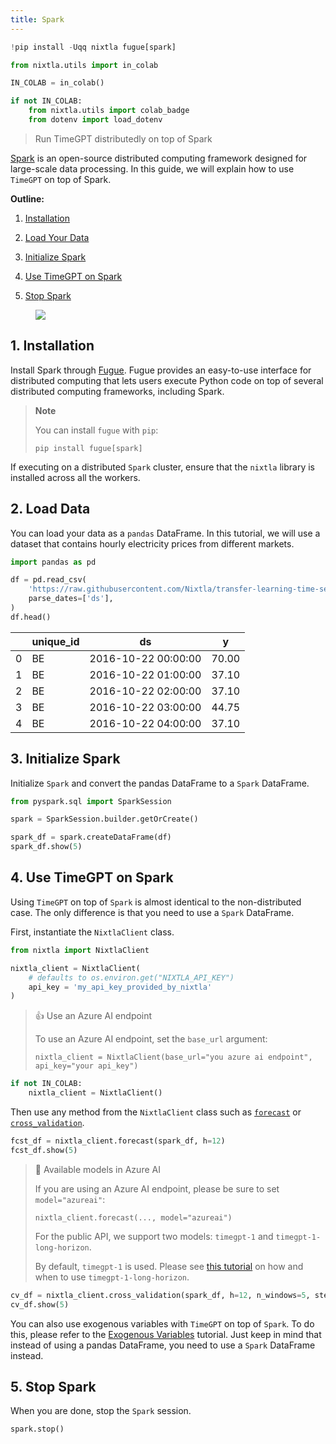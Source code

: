 ```yaml
---
title: Spark
---
```



```python
!pip install -Uqq nixtla fugue[spark]
```



```python
from nixtla.utils import in_colab
```



```python
IN_COLAB = in_colab()
```



```python
if not IN_COLAB:
    from nixtla.utils import colab_badge
    from dotenv import load_dotenv
```


> Run TimeGPT distributedly on top of Spark

[Spark](https://spark.apache.org/) is an open-source distributed
computing framework designed for large-scale data processing. In this
guide, we will explain how to use `TimeGPT` on top of Spark.

**Outline:**

1.  [Installation](#installation)

2.  [Load Your Data](#load-your-data)

3.  [Initialize Spark](#initialize-spark)

4.  [Use TimeGPT on Spark](#use-timegpt-on-spark)

5.  [Stop Spark](#stop-spark)

<figure>
<a
href="https://colab.research.google.com/github/Nixtla/nixtla/blob/main/nbs/docs/tutorials/16_computing_at_scale_spark_distributed.ipynb"><img
src="https://colab.research.google.com/assets/colab-badge.svg" /></a>
</figure>

## 1. Installation

Install Spark through [Fugue](https://fugue-tutorials.readthedocs.io/).
Fugue provides an easy-to-use interface for distributed computing that
lets users execute Python code on top of several distributed computing
frameworks, including Spark.

> **Note**
>
> You can install `fugue` with `pip`:
>
> ```shell
> pip install fugue[spark]
> ```

If executing on a distributed `Spark` cluster, ensure that the `nixtla`
library is installed across all the workers.

## 2. Load Data

You can load your data as a `pandas` DataFrame. In this tutorial, we
will use a dataset that contains hourly electricity prices from
different markets.

```python
import pandas as pd 
```


```python
df = pd.read_csv(
    'https://raw.githubusercontent.com/Nixtla/transfer-learning-time-series/main/datasets/electricity-short.csv',
    parse_dates=['ds'],
) 
df.head()
```

|     | unique_id | ds                  | y     |
|-----|-----------|---------------------|-------|
| 0   | BE        | 2016-10-22 00:00:00 | 70.00 |
| 1   | BE        | 2016-10-22 01:00:00 | 37.10 |
| 2   | BE        | 2016-10-22 02:00:00 | 37.10 |
| 3   | BE        | 2016-10-22 03:00:00 | 44.75 |
| 4   | BE        | 2016-10-22 04:00:00 | 37.10 |

## 3. Initialize Spark

Initialize `Spark` and convert the pandas DataFrame to a `Spark`
DataFrame.

```python
from pyspark.sql import SparkSession
```


```python
spark = SparkSession.builder.getOrCreate()
```


```python
spark_df = spark.createDataFrame(df)
spark_df.show(5)
```

## 4. Use TimeGPT on Spark

Using `TimeGPT` on top of `Spark` is almost identical to the
non-distributed case. The only difference is that you need to use a
`Spark` DataFrame.

First, instantiate the `NixtlaClient` class.

```python
from nixtla import NixtlaClient
```


```python
nixtla_client = NixtlaClient(
    # defaults to os.environ.get("NIXTLA_API_KEY")
    api_key = 'my_api_key_provided_by_nixtla'
)
```

> 👍 Use an Azure AI endpoint
>
> To use an Azure AI endpoint, set the `base_url` argument:
>
> `nixtla_client = NixtlaClient(base_url="you azure ai endpoint", api_key="your api_key")`


```python
if not IN_COLAB:
    nixtla_client = NixtlaClient()
```


Then use any method from the `NixtlaClient` class such as
[`forecast`](https://nixtlaverse.nixtla.io/nixtla/nixtla_client.html#nixtlaclient-forecast)
or
[`cross_validation`](https://nixtlaverse.nixtla.io/nixtla/nixtla_client.html#nixtlaclient-cross-validation).

```python
fcst_df = nixtla_client.forecast(spark_df, h=12)
fcst_df.show(5)
```

> 📘 Available models in Azure AI
>
> If you are using an Azure AI endpoint, please be sure to set
> `model="azureai"`:
>
> `nixtla_client.forecast(..., model="azureai")`
>
> For the public API, we support two models: `timegpt-1` and
> `timegpt-1-long-horizon`.
>
> By default, `timegpt-1` is used. Please see [this
> tutorial](https://docs.nixtla.io/docs/tutorials-long_horizon_forecasting)
> on how and when to use `timegpt-1-long-horizon`.

```python
cv_df = nixtla_client.cross_validation(spark_df, h=12, n_windows=5, step_size=2)
cv_df.show(5)
```

You can also use exogenous variables with `TimeGPT` on top of `Spark`.
To do this, please refer to the [Exogenous
Variables](https://docs.nixtla.io/docs/tutorials-exogenous_variables)
tutorial. Just keep in mind that instead of using a pandas DataFrame,
you need to use a `Spark` DataFrame instead.

## 5. Stop Spark

When you are done, stop the `Spark` session.

```python
spark.stop()
```

